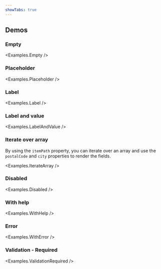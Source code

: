 ```yaml
---
showTabs: true
---
```



## Demos

### Empty

<Examples.Empty />

### Placeholder

<Examples.Placeholder />

### Label

<Examples.Label />

### Label and value

<Examples.LabelAndValue />

### Iterate over array

By using the `itemPath` property, you can iterate over an array and use the `postalCode` and `city` properties to render the fields.

<Examples.IterateArray />

### Disabled

<Examples.Disabled />

### With help

<Examples.WithHelp />

### Error

<Examples.WithError />

### Validation - Required

<Examples.ValidationRequired />

<VisibleWhenVisualTest>
  <Examples.LongLabel />
</VisibleWhenVisualTest>
